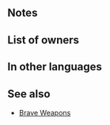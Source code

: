 {{Weapon Infobox
|tagid=SID_忍の三叉斧
|intID=2819
|image=wep_ax101
|exclusive=0
|weaponType=Axe
|cost=200
|might=6
|range=1
|effect=Inflicts Def/Res-4. If unit initiates combat, unit attacks twice, and also, if unit's Spd > foe's Spd, deals damage = 50% of difference between stats. (Maximum bonus of +4 damage.)
|statModifiers=0,6,0,-4,-4
|required=Steel Axe
|next=Shuriken Cleaver+
|promotionRarity=5
|promotionTier=1
|properties=
}}
==Notes==
{{IfUnitInitiates}}
{{Brave weapon interaction}}
{{BonusStatDamage|stat=Spd|4|8}}
==List of owners==
{{Skill Hero List}}
==In other languages==
{{OtherLanguages
|japanese=忍の三叉斧
|german=Beil-Shuriken
|spanishEU=Shuriken puñal
|spanishLA=Shuriken puñal
|french=Shuriken mortel
|italian=Shuriken letale
|chineseTW=忍之三叉斧
|portuguese=Cutelo Shuriken
}}
==See also==
{{See also skills|cond=(Description LIKE '%inflicts Def/Res-%unit attacks twice%' OR Description LIKE '%unit_s Spd%>%foe_s%deals damage =%difference between%') AND (SP=300 OR Exclusive='1')}}
* [[Brave Weapons]]
{{Weapons Navbox}}